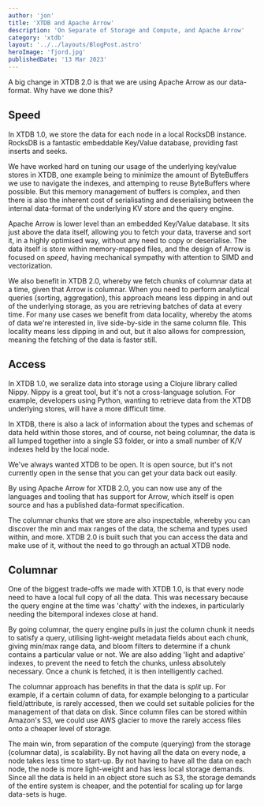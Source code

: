 ```yaml
---
author: 'jon'
title: 'XTDB and Apache Arrow'
description: 'On Separate of Storage and Compute, and Apache Arrow'
category: 'xtdb'
layout: '../../layouts/BlogPost.astro'
heroImage: 'fjord.jpg'
publishedDate: '13 Mar 2023'
---
```


A big change in XTDB 2.0 is that we are using Apache Arrow as our data-format. Why have we done this?

## Speed

In XTDB 1.0, we store the data for each node in a local RocksDB instance. RocksDB is a fantastic embeddable Key/Value database, providing fast inserts and seeks.

We have worked hard on tuning our usage of the underlying key/value stores in XTDB, one example being to minimize the amount of ByteBuffers we use to navigate the indexes, and attemping to reuse ByteBuffers where possible. But this memory management of buffers is complex, and then there is also the inherent cost of serialisating and deserialising between the internal data-format of the underlying KV store and the query engine.

Apache Arrow is lower level than an embedded Key/Value database. It sits just above the data itself, allowing you to fetch your data, traverse and sort it, in a highly optimised way, without any need to copy or deserialise. The data itself is store within memory-mapped files, and the design of Arrow is focused on _speed_, having mechanical sympathy with attention to SIMD and vectorization.

We also benefit in XTDB 2.0, whereby we fetch chunks of columnar data at a time, given that Arrow is columnar. When you need to perform analytical queries (sorting, aggregation), this approach means less dipping in and out of the underlying storage, as you are retrieving batches of data at every time. For many use cases we benefit from data locality, whereby the atoms of data we're interested in, live side-by-side in the same column file. This locality means less dipping in and out, but it also allows for compression, meaning the fetching of the data is faster still.

## Access

In XTDB 1.0, we seralize data into storage using a Clojure library called Nippy. Nippy is a great tool, but it's not a cross-language solution. For example, developers using Python, wanting to retrieve data from the XTDB underlying stores, will have a more difficult time.

In XTDB, there is also a lack of information about the types and schemas of data held within those stores, and of course, not being columnar, the data is all lumped together into a single S3 folder, or into a small number of K/V indexes held by the local node.

We've always wanted XTDB to be open. It is open source, but it's not currently open in the sense that you can get your data back out easily.

By using Apache Arrow for XTDB 2.0, you can now use any of the languages and tooling that has support for Arrow, which itself is open source and has a published data-format specification.

The columnar chunks that we store are also inspectable, whereby you can discover the min and max ranges of the data, the schema and types used within, and more. XTDB 2.0 is built such that you can access the data and make use of it, without the need to go through an actual XTDB node.

## Columnar

One of the biggest trade-offs we made with XTDB 1.0, is that every node need to have a local full copy of all the data. This was necessary because the query engine at the time was 'chatty' with the indexes, in particularly needing the bitemporal indexes close at hand.

By going columnar, the query engine pulls in just the column chunk it needs to satisfy a query, utilising light-weight metadata fields about each chunk, giving min/max range data, and bloom filters to determine if a chunk contains a particular value or not. We are also adding 'light and adaptive' indexes, to prevent the need to fetch the chunks, unless absolutely necessary. Once a chunk is fetched, it is then intelligently cached.

The columnar approach has benefits in that the data is _split_ up. For example, if a certain column of data, for example belonging to a particular field/attribute, is rarely accessed, then we could set suitable policies for the management of that data on disk. Since column files can be stored within Amazon's S3, we could use AWS glacier to move the rarely access files onto a cheaper level of storage.

The main win, from separation of the compute (querying) from the storage (columnar data), is scalability. By not having all the data on every node, a node takes less time to start-up. By not having to have all the data on each node, the node is more light-weight and has less local storage demands. Since all the data is held in an object store such as S3, the storage demands of the entire system is cheaper, and the potential for scaling up for large data-sets is huge.
